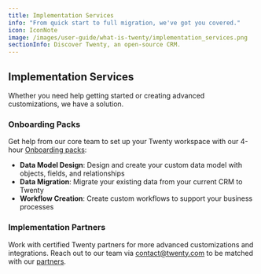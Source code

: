 ```yaml
---
title: Implementation Services
info: "From quick start to full migration, we've got you covered."
icon: IconNote
image: /images/user-guide/what-is-twenty/implementation_services.png
sectionInfo: Discover Twenty, an open-source CRM.
---
```


## Implementation Services
Whether you need help getting started or creating advanced customizations, we have a solution.

### Onboarding Packs
Get help from our core team to set up your Twenty workspace with our 4-hour [Onboarding packs](https://twenty.com/onboarding-packages):

- **Data Model Design**: Design and create your custom data model with objects, fields, and relationships
- **Data Migration**: Migrate your existing data from your current CRM to Twenty
- **Workflow Creation**: Create custom workflows to support your business processes

### Implementation Partners
Work with certified Twenty partners for more advanced customizations and integrations. Reach out to our team via contact@twenty.com to be matched with our [partners](https://twenty.com/implementation-services).



